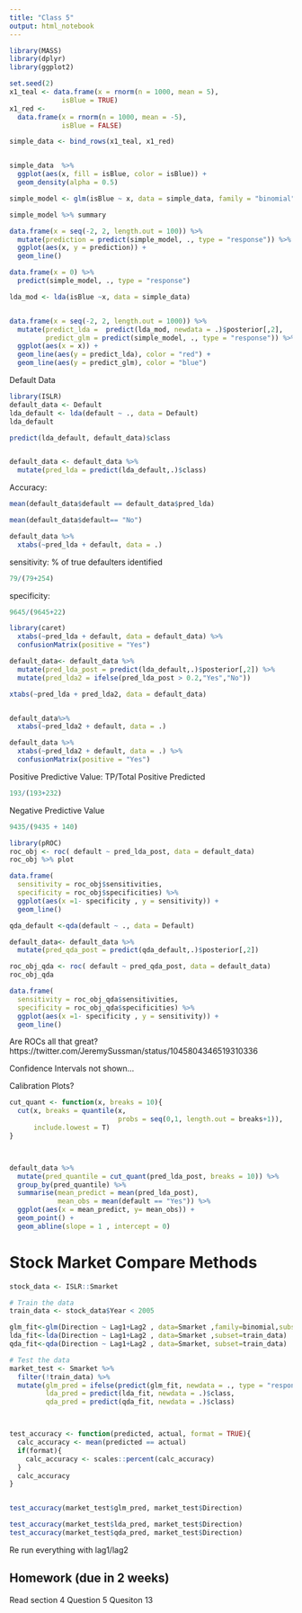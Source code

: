 ```yaml
---
title: "Class 5"
output: html_notebook
---
```




```r
library(MASS)
library(dplyr)
library(ggplot2)

set.seed(2)
x1_teal <- data.frame(x = rnorm(n = 1000, mean = 5),
             isBlue = TRUE) 
x1_red <- 
  data.frame(x = rnorm(n = 1000, mean = -5),
             isBlue = FALSE) 

simple_data <- bind_rows(x1_teal, x1_red)


simple_data  %>% 
  ggplot(aes(x, fill = isBlue, color = isBlue)) + 
  geom_density(alpha = 0.5)

```




```r
simple_model <- glm(isBlue ~ x, data = simple_data, family = "binomial")

simple_model %>% summary

data.frame(x = seq(-2, 2, length.out = 100)) %>% 
  mutate(prediction = predict(simple_model, ., type = "response")) %>% 
  ggplot(aes(x, y = prediction)) +
  geom_line()

data.frame(x = 0) %>% 
  predict(simple_model, ., type = "response")

``` 

```r
lda_mod <- lda(isBlue ~x, data = simple_data)


data.frame(x = seq(-2, 2, length.out = 1000)) %>% 
  mutate(predict_lda =  predict(lda_mod, newdata = .)$posterior[,2],
         predict_glm = predict(simple_model, ., type = "response")) %>% 
  ggplot(aes(x = x)) +
  geom_line(aes(y = predict_lda), color = "red") +
  geom_line(aes(y = predict_glm), color = "blue")


```

Default Data

```r
library(ISLR)
default_data <- Default
lda_default <- lda(default ~ ., data = Default)
lda_default

predict(lda_default, default_data)$class


default_data <- default_data %>% 
  mutate(pred_lda = predict(lda_default,.)$class) 

```

Accuracy:

```r
mean(default_data$default == default_data$pred_lda)

mean(default_data$default== "No")

```

```r

default_data %>% 
  xtabs(~pred_lda + default, data = .)
```

sensitivity:
% of true defaulters identified

```r
79/(79+254)
```

specificity:

```r
9645/(9645+22)
```


```r
library(caret)
  xtabs(~pred_lda + default, data = default_data) %>% 
  confusionMatrix(positive = "Yes")
```

```r
default_data<- default_data %>% 
  mutate(pred_lda_post = predict(lda_default,.)$posterior[,2]) %>% 
  mutate(pred_lda2 = ifelse(pred_lda_post > 0.2,"Yes","No"))

xtabs(~pred_lda + pred_lda2, data = default_data)


default_data%>% 
  xtabs(~pred_lda2 + default, data = .)
```


```r
default_data %>% 
  xtabs(~pred_lda2 + default, data = .) %>% 
  confusionMatrix(positive = "Yes")
```
Positive Predictive Value:
TP/Total Positive Predicted 
```r
193/(193+232)
```

Negative Predictive Value
```r
9435/(9435 + 140)
```
```r
library(pROC)
roc_obj <- roc( default ~ pred_lda_post, data = default_data) 
roc_obj %>% plot

data.frame(
  sensitivity = roc_obj$sensitivities,
  specificity = roc_obj$specificities) %>% 
  ggplot(aes(x =1- specificity , y = sensitivity)) +
  geom_line()
```

```r
qda_default <-qda(default ~ ., data = Default)

default_data<- default_data %>% 
  mutate(pred_qda_post = predict(qda_default,.)$posterior[,2])

roc_obj_qda <- roc( default ~ pred_qda_post, data = default_data) 
roc_obj_qda

data.frame(
  sensitivity = roc_obj_qda$sensitivities,
  specificity = roc_obj_qda$specificities) %>% 
  ggplot(aes(x =1- specificity , y = sensitivity)) +
  geom_line()
```

Are ROCs all that great?
https://twitter.com/JeremySussman/status/1045804346519310336

Confidence Intervals not shown...


Calibration Plots?

```r
cut_quant <- function(x, breaks = 10){
  cut(x, breaks = quantile(x, 
                           probs = seq(0,1, length.out = breaks+1)), 
      include.lowest = T)
}



default_data %>% 
  mutate(pred_quantile = cut_quant(pred_lda_post, breaks = 10)) %>% 
  group_by(pred_quantile) %>% 
  summarise(mean_predict = mean(pred_lda_post),
            mean_obs = mean(default == "Yes")) %>% 
  ggplot(aes(x = mean_predict, y= mean_obs)) +
  geom_point() +
  geom_abline(slope = 1 , intercept = 0)

```



# Stock Market Compare Methods

```r
stock_data <- ISLR::Smarket

# Train the data
train_data <- stock_data$Year < 2005

glm_fit<-glm(Direction ~ Lag1+Lag2 , data=Smarket ,family=binomial,subset=train_data)
lda_fit<-lda(Direction ~ Lag1+Lag2 , data=Smarket ,subset=train_data)
qda_fit<-qda(Direction ~ Lag1+Lag2 , data=Smarket, subset=train_data)

# Test the data
market_test <- Smarket %>% 
  filter(!train_data) %>% 
  mutate(glm_pred = ifelse(predict(glm_fit, newdata = ., type = "response") > 0.5, "Up", "Down"),
         lda_pred = predict(lda_fit, newdata = .)$class,
         qda_pred = predict(qda_fit, newdata = .)$class)



test_accuracy <- function(predicted, actual, format = TRUE){
  calc_accuracy <- mean(predicted == actual)
  if(format){
    calc_accuracy <- scales::percent(calc_accuracy)
  }
  calc_accuracy
}


test_accuracy(market_test$glm_pred, market_test$Direction)

test_accuracy(market_test$lda_pred, market_test$Direction)
test_accuracy(market_test$qda_pred, market_test$Direction)


```

Re run everything with lag1/lag2

## Homework (due in 2 weeks)

Read section 4
Question 5 
Quesiton 13